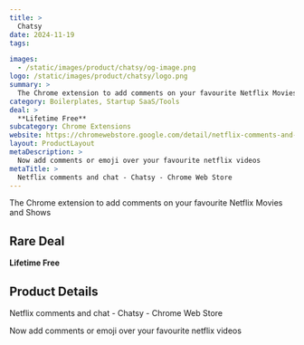 ```yaml
---
title: >
  Chatsy
date: 2024-11-19
tags:

images:
  - /static/images/product/chatsy/og-image.png
logo: /static/images/product/chatsy/logo.png
summary: >
  The Chrome extension to add comments on your favourite Netflix Movies and Shows
category: Boilerplates, Startup SaaS/Tools
deal: >
  **Lifetime Free**
subcategory: Chrome Extensions
website: https://chromewebstore.google.com/detail/netflix-comments-and-chat/nidobicjgndldknjcgfclehmlleibflh
layout: ProductLayout
metaDescription: >
  Now add comments or emoji over your favourite netflix videos
metaTitle: >
  Netflix comments and chat - Chatsy - Chrome Web Store
---
```

The Chrome extension to add comments on your favourite Netflix Movies and Shows

## Rare Deal

**Lifetime Free**
## Product Details
Netflix comments and chat - Chatsy - Chrome Web Store

Now add comments or emoji over your favourite netflix videos
